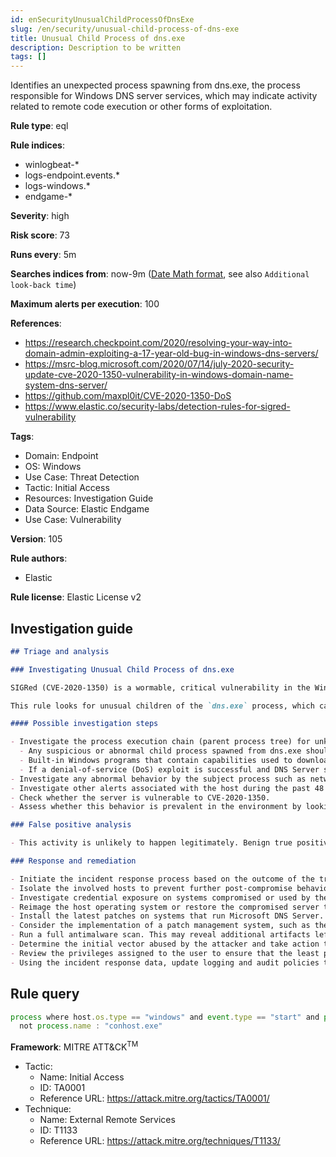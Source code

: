 ```yaml
---
id: enSecurityUnusualChildProcessOfDnsExe
slug: /en/security/unusual-child-process-of-dns-exe
title: Unusual Child Process of dns.exe
description: Description to be written
tags: []
---
```


<div id="unusual-child-process-of-dns-exe"></div>

Identifies an unexpected process spawning from dns.exe, the process responsible for Windows DNS server services, which may indicate activity related to remote code execution or other forms of exploitation.

**Rule type**: eql

**Rule indices**: 

* winlogbeat-*
* logs-endpoint.events.*
* logs-windows.*
* endgame-*

**Severity**: high

**Risk score**: 73

**Runs every**: 5m

**Searches indices from**: now-9m ([Date Math format](((ref))/common-options.html#date-math), see also <DocLink id="enSecurityRulesUiCreate" section="set-the-rules-schedule">`Additional look-back time`</DocLink>)

**Maximum alerts per execution**: 100

**References**: 

* https://research.checkpoint.com/2020/resolving-your-way-into-domain-admin-exploiting-a-17-year-old-bug-in-windows-dns-servers/
* https://msrc-blog.microsoft.com/2020/07/14/july-2020-security-update-cve-2020-1350-vulnerability-in-windows-domain-name-system-dns-server/
* https://github.com/maxpl0it/CVE-2020-1350-DoS
* https://www.elastic.co/security-labs/detection-rules-for-sigred-vulnerability

**Tags**: 

* Domain: Endpoint
* OS: Windows
* Use Case: Threat Detection
* Tactic: Initial Access
* Resources: Investigation Guide
* Data Source: Elastic Endgame
* Use Case: Vulnerability

**Version**: 105

**Rule authors**: 

* Elastic

**Rule license**: Elastic License v2

## Investigation guide

```markdown
## Triage and analysis

### Investigating Unusual Child Process of dns.exe

SIGRed (CVE-2020-1350) is a wormable, critical vulnerability in the Windows DNS server that affects Windows Server versions 2003 to 2019 and can be triggered by a malicious DNS response. Because the service is running in elevated privileges (SYSTEM), an attacker that successfully exploits it is granted Domain Administrator rights. This can effectively compromise the entire corporate infrastructure.

This rule looks for unusual children of the `dns.exe` process, which can indicate the exploitation of the SIGRed or a similar remote code execution vulnerability in the DNS server.

#### Possible investigation steps

- Investigate the process execution chain (parent process tree) for unknown processes.
  - Any suspicious or abnormal child process spawned from dns.exe should be carefully reviewed and investigated. It's impossible to predict what an adversary may deploy as the follow-on process after the exploit, but built-in discovery/enumeration utilities should be top of mind (`whoami.exe`, `netstat.exe`, `systeminfo.exe`, `tasklist.exe`).
  - Built-in Windows programs that contain capabilities used to download and execute additional payloads should also be considered. This is not an exhaustive list, but ideal candidates to start out would be: `mshta.exe`, `powershell.exe`, `regsvr32.exe`, `rundll32.exe`, `wscript.exe`, `wmic.exe`.
  - If a denial-of-service (DoS) exploit is successful and DNS Server service crashes, be mindful of potential child processes related to `werfault.exe` occurring.
- Investigate any abnormal behavior by the subject process such as network connections, registry or file modifications, and any spawned child processes.
- Investigate other alerts associated with the host during the past 48 hours.
- Check whether the server is vulnerable to CVE-2020-1350.
- Assess whether this behavior is prevalent in the environment by looking for similar occurrences across hosts.

### False positive analysis

- This activity is unlikely to happen legitimately. Benign true positives (B-TPs) can be added as exceptions if necessary.

### Response and remediation

- Initiate the incident response process based on the outcome of the triage.
- Isolate the involved hosts to prevent further post-compromise behavior.
- Investigate credential exposure on systems compromised or used by the attacker to ensure all compromised accounts are identified. Reset passwords for these accounts and other potentially compromised credentials, such as email, business systems, and web services.
- Reimage the host operating system or restore the compromised server to a clean state.
- Install the latest patches on systems that run Microsoft DNS Server.
- Consider the implementation of a patch management system, such as the Windows Server Update Services (WSUS).
- Run a full antimalware scan. This may reveal additional artifacts left in the system, persistence mechanisms, and malware components.
- Determine the initial vector abused by the attacker and take action to prevent reinfection through the same vector.
- Review the privileges assigned to the user to ensure that the least privilege principle is being followed.
- Using the incident response data, update logging and audit policies to improve the mean time to detect (MTTD) and the mean time to respond (MTTR).
```

## Rule query

```js
process where host.os.type == "windows" and event.type == "start" and process.parent.name : "dns.exe" and
  not process.name : "conhost.exe"

```

**Framework**: MITRE ATT&CK<sup>TM</sup>

* Tactic:
    * Name: Initial Access
    * ID: TA0001
    * Reference URL: https://attack.mitre.org/tactics/TA0001/
* Technique:
    * Name: External Remote Services
    * ID: T1133
    * Reference URL: https://attack.mitre.org/techniques/T1133/


